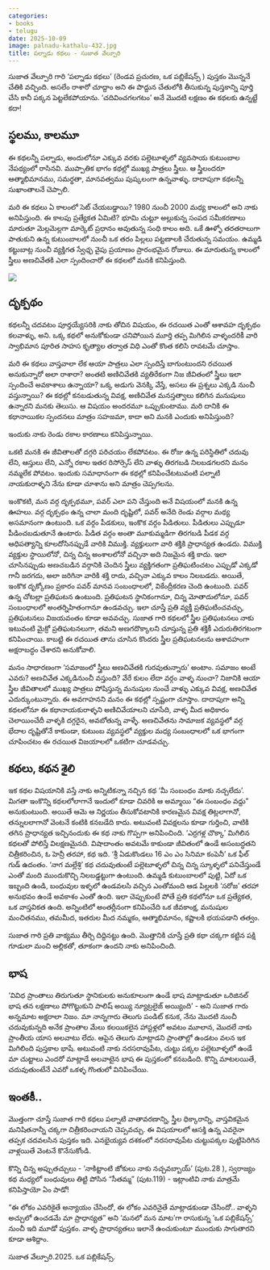 ```yaml
---
categories:
- books
- telugu
date: 2025-10-09
image: palnadu-kathalu-432.jpg
title: పల్నాడు కథలు - సుజాత వేల్పూరి 
---
```


సుజాత వేల్పూరి గారి 'పల్నాడు కథలు' (రెండవ ప్రచురణ, ఒక పబ్లికేషన్స్ ) పుస్తకం మొన్ననే చేతికి వచ్చింది.  అసలేం రాశారో చూద్దాం అని ఈ పొద్దున చేతులోకి తీసుకున్న పుస్తకాన్ని పూర్తి చేసి కానీ పక్కన పెట్టలేకపోయాను. 'చదివించగలగటం' అనే మొదటి లక్షణం ఈ కథలకు ఉన్నట్టే కదా!

## స్థలము, కాలమూ 

ఈ కథలన్నీ పల్నాడు, అందులోనూ ఎక్కువ వరకు పల్లెటూళ్ళలో వ్యవసాయ కుటుంబాల నేపథ్యంలో రాసినవి. ముప్పాతిక భాగం కథల్లో ముఖ్య పాత్రలు స్త్రీలు. ఆ స్త్రీలందరూ ఆత్మాభిమానము, సమర్థతా, మానవత్వము పుష్కలంగా ఉన్నవాళ్ళు. దాదాపుగా కథలన్నీ సుఖాంతాలనే చెప్పాలి. 

మరి ఈ కథలు ఏ కాలంలో సెట్ చేయబడ్డాయి? 1980 నుంచీ 2000 మధ్య కాలంలో అని నాకు అనిపిస్తుంది. ఈ కాలపు ప్రత్యేకత ఏమిటి? భూమి చుట్టూ అల్లుకున్న సంపద సమీకరణాలు మారుతూ మెల్లమెల్లగా మార్కెట్ ప్రధానం అవుతున్న సంధి కాలం అది. ఒకే ఊళ్ళో తరతరాలుగా పాతుకుని ఉన్న కుటుంబాలలో నుంచీ ఒక తరం పిల్లలు పట్టణాలకి చేరుతున్న సమయం. ఉమ్మడి కట్టుబాట్ల నుంచీ వ్యక్తిగత స్వేఛ్ఛ వైపు ప్రయాణం ప్రారంభమైన రోజులు. ఈ మారుతున్న కాలంలో స్త్రీలు అణచివేతకి ఎలా స్పందించారో ఈ కథలలో మనకి కనిపిస్తుంది. 

![](palnadu-kathalu-432.jpg)

## దృక్పథం 

కథలన్నీ చదవటం పూర్తయ్యేసరికి నాకు తోచిన విషయం, ఈ రచయిత ఎంతో ఆశావహ దృక్పథం కలవాళ్ళు, అని. ఒక్క కథలో అనుకోకుండా చనిపోయిన మూర్తి తప్ప మిగిలిన వాళ్ళందరికీ వారి స్వాభిమాన పూరిత సాహస కృత్యాల తర్వాత విధి ఎంతో కొంత కలిసి రావటమే చూస్తాం.  

మరి ఈ కథలు వాస్తవాలా లేక ఆయా పాత్రలు ఎలా స్పందిస్తే బాగుంటుందని రచయిత అనుకున్నారో అలా రాశారా? అంతటి అణిచివేతకి వ్యతిరేకంగా నిజ జీవితంలో స్త్రీలు ఇలా స్పందించే అవకాశాలు ఉన్నాయా? ఒక్క అడుగు వెనక్కి వేస్తే, అసలు ఈ ప్రశ్నలు ఎక్కడి నుంచీ వస్తున్నాయి? ఈ కథల్లో కనబడుతున్న వివక్ష, అణిచివేత మనస్తత్వాలు కలిగిన మనుషులు ఉన్నారని మనకు తెలుసు. ఆ విషయం అందరమూ ఒప్పుకుంటాము. మరి దానికి ఈ కథానాయికల స్పందనలు మాత్రం సహజమా, కాదా అని మనకి ఎందుకు అనిపిస్తుంది? 

ఇందుకు నాకు రెండు రకాల కారణాలు కనిపిస్తున్నాయి. 

ఒకటి మనకి ఈ జీవితాలతో దగ్గరి పరిచయం లేకపోవటం. ఈ రోజు ఉన్న పరిస్థితిలో చదువు లేని, ఆస్తులు లేని, ఎన్నో రకాల ఇతర రిసోర్సెస్ లేని వాళ్ళు తిరగబడి నిలబడగలరని మనం నమ్మలేక పోవటం. ఇందుకు సమాధానంగా ఈ కథల్లో కనిపించేటటువంటి పల్నాటి నాయకురాళ్ళని నేను కూడా చూశాను అని మాత్రం చెప్పగలను. 

ఇంకొకటి, మన వర్గ దృక్పథమూ, పవర్ ఎలా పని చేస్తుంది అనే విషయంలో మనకి ఉన్న ఊహలు. వర్గ దృక్పథం ఉన్న చాలా మంది దృష్టిలో, పవర్ అనేది రెండు వర్గాల మథ్య అసమానంగా ఉంటుంది. ఒక వర్గం పీడకులు, ఇంకొక వర్గం పీడితులు. పీడితులు ఎప్పుడూ పీడించబడుతూనే ఉంటారు. పీడిత వర్గం అంతా మూకుమ్మడిగా తిరగబడి పీడక వర్గ ఆధిపత్యాన్ని కూలదోసినప్పుడే వారికి విముక్తి. వ్యక్తులుగా వారి శక్తికి ప్రాధాన్యత ఉండదు. విముక్తి వ్యక్తుల స్థాయిలోనో, చిన్న చిన్న అంశాలలోనో వచ్చినా అది నిజమైన శక్తి కాదు. ఇలా చూసినప్పుడు అణచబడిన వర్గానికి చెందిన స్త్రీలు వ్యక్తిగతంగా ప్రతిఘటించటం ఎప్పుడో ఎక్కడో గానీ జరగదు, అలా జరిగినా వారికి శక్తి రాదు, వచ్చినా ఎక్కువ కాలం నిలబడదు. అయితే, ఇంకొక దృక్కోణం ప్రకారం పవర్ మానవ సంబంధాలలో, వికేంద్రీకరణ చెంది ఉంటుంది. పవర్ ఉన్న చోటల్లా ప్రతిఘటన ఉంటుంది. ప్రతిఘటన స్థానికంగానూ, చిన్న మోతాదులోనూ, పవర్ సంబంధాలలో అంతర్నిహితంగానూ ఉండవచ్చు. ఇలా చూస్తే ప్రతి వ్యక్తీ ప్రతిఘటించవచ్చు, ప్రతిఘటనలు విజయవంతం కూడా అవవచ్చు. సుజాత గారి కథలలో స్త్రీల ప్రతిఘటనలు నాకు ఇటువంటి మైక్రో ప్రతిఘటనలుగా, తమని అణగదొక్కాలని చూస్తున్న ప్రతి శక్తికీ ఎదురుతిరగటంగా కనిపించాయి. కాబట్టి ఈ రచయిత తాను చూసిన కొందరు స్త్రీల ప్రతిఘటనలను ఆశావహంగా అక్షరాబద్ధం చేశారని అనుకోవాలి. 

మనం సాధారణంగా 'సమాజంలో స్త్రీలు అణచివేతకి గురవుతున్నారు' అంటాం. సమాజం అంటే ఎవరు? అణచివేత ఎక్కడినుంచీ వస్తుంది? వేరే కులం లేదా వర్గం వాళ్ళ నుంచా? నిజానికి ఆయా స్త్రీల జీవితాలలో ముఖ్య పాత్రలు పోషిస్తున్న మనుషుల నుంచే వాళ్ళు ఎక్కువ వివక్ష, అణచివేత ఎదుర్కుంటున్నారు. ఈ అవగాహనని మనం ఈ కథల్లో స్పష్టంగా చూస్తాం. దాదాపుగా అన్ని కథలలోనూ ఈ కథానాయకురాళ్ళని అణిచివేయాలని చూసేది, వాళ్ళ మీద అధికారం చెలాయించేదీ వాళ్ళకి దగ్గరైన, అవబోతున్న వాళ్ళే. అణచివేతను సామాజక వ్యవస్థలో వర్గ భేదాల దృష్టితోనే కాకుండా, కుటుంబ వ్యవస్థలో వ్యక్తుల మధ్య సంబంధాలలో ఒక భాగంగా చూపించటం ఈ రచయిత విజయాలలో ఒకటిగా చూడవచ్చు. 

## కథలు, కథన శైలి 

ఇక కథల విషయానికి వస్తే నాకు అన్నిటికన్నా నచ్చిన కథ 'మీ సంబంధం మాకు నచ్చలేదు'. మిగతా ఇంకొన్ని కథలలోలాగానే  ఇందులో కూడా చివరికి ఆ అమ్మాయి "ఈ సంబంధం వద్దు" అనుకుంటుంది. అయితే ఆమె ఆ నిర్ణయం తీసుకోవటానికి కారణమైన వివక్ష తిట్లలాగానో, తన్నులలాగానో వెంటనే కంటికి కనబడేది కాదు. అటువంటి వివక్షలను కూడా గుర్తించి, వాటికి తగిన ప్రాధాన్యత ఇచ్చినందుకు ఈ కథ నాకు గొప్పగా అనిపించింది.  'ఎర్రగళ్ల చొక్కా' మిగిలిన కథలతో పోలిస్తే విలక్షణమైనది. విషాదాంతం అవటమే కాకుండా జీవితంలో ఉండే అసంబద్ధతని చిత్రీకరించిన, ఓ హెన్రీ తరహా, కథ ఇది. 'శ్రీ ఏడుకొండలు 16 ఎం ఎం సినిమా కంపెనీ' ఒక ఫీల్ గుడ్ ఉదంతం. 'నాగ మల్లేశ్రి' కథ చదువుతుంటే పల్లెటూళ్ళలో చిన్న చిన్న స్కూళ్ళలో పనిచేస్తుండే ఎంతో మంది ముందుకొచ్చి నిలబడ్డట్టుగా ఉంటుంది.  ఉమ్మడి కుటుంబాలలో పుట్టి, ఏదో ఒక ఇబ్బంది ఉండి, బంధువుల ఇళ్ళలో ఉండవలసి వచ్చిన ఎంతోమంది ఆడ పిల్లలకి 'సరోజ' తరహా అనుభవం ఉండే అవకాశం ఎంతో ఉంది. ఇలా చెప్పుకుంటే పోతే ప్రతి కథలోనూ ఒక ప్రత్యేకత, ఒక వాస్తవికత ఉంది. అన్నింటిలో అంతర్లీనంగా కనిపించేది ఒక జీవకాంక్ష, మనుషుల మంచితనము, తమమీద, ఇతరుల మీద నమ్మకం, ఆత్మాభిమానం, కష్టాలకి భయపడాని తత్వం. 

సుజాత గారి ప్రతి వాక్యము తీర్చి దిద్దినట్టు ఉంది. మొత్తానికి చూస్తే ప్రతి కథా చక్కగా కట్టిన పక్షి గూడులా మంచి అల్లికతో, తూకంగా ఉందని నాకు అనిపించింది. 

## భాష 

'వివిధ ప్రాంతాలు తిరుగుతూ స్థానికులకు అనుకూలంగా ఉండే భాష మాట్లాడుతూ ఒరిజినల్ భాష తన లక్షణాలు పోగొట్టుకుని పాలిష్ అయ్యి న్యూట్రలైజ్ అయ్యింది' - అని సుజాత గారు అన్నమాట అక్షరాలా నిజం. మా నాన్నగారు  తెలుగు పండిట్ కనుక, నేను మొదటి నుంచీ చదువుకున్నది అనేక ప్రాంతాల మేలు కలయికలైన హాస్టళ్లలో అవటం మూలాన,  మొదలే నాకు ప్రాంతీయ యాస అలవాటు లేదు. ఆపైన తెలుగు మాట్లాడని ప్రాంతాల్లో ఉండటం వలన ఇక మిగిలింది పుస్తకాల భాషే.  అటువంటి నాకు నరసరావుపేట, చుట్టు పక్కల పల్లెటూళ్ళలో ఉండే మా చుట్టాలు ఎందరో మాట్లాడే అలవాటైన భాష ఈ పుస్తకంలో కనబడింది. కొన్ని మాటలయితే, చదువుతుంటేనే ఎవరో ఒకళ్ళ గొంతులో వినిపించేయి.  

## ఇంతకీ.. 

మొత్తంగా చూస్తే సుజాత గారి కథలు పల్నాటి వాతావరణాన్ని, స్త్రీల ధిక్కారాన్ని, వాస్తవికమైన మనిషితనాన్నీ చక్కగా చిత్రీకరించాయని చెప్పవచ్చు. ఈ విషయాలలో ఆసక్తి ఉన్న ఎవరైనా తప్పక చదవలసిన పుస్తకం ఇది. ఎనభైయ్యవ దశకంలో నరసరావుపేట చుట్టుపక్కల పుట్టిపెరిగిన వాళ్లయితే వెంటనే కొనేసుకోండి.  

కొన్ని చిన్న అప్పుతచ్చులు - 'నాకిట్టాంటి జోకులు నాకు నచ్చవబ్బాయ్' (పుట.28 ), స్వరాజ్యం కథ మధ్యలో బంధువులు తిట్టి పోసిన "సీతమ్మ" (పుట.119) - ఇట్లాంటివి నాకు మాత్రమే కనిపిస్తాయో ఏం పాడో!

"ఈ లోకం ఎవరికైతే అన్యాయం చేసిందో, ఈ లోకం ఎవరినైతే మాట్లాడకుండా చేసిందో.. వాళ్ళని అచ్చులో ఉంచడమే మా ప్రాధాన్యత" అని 'మనలో మన మాట'గా రాసుకున్న 'ఒక పబ్లికేషన్స్' నుంచీ ఇది మూడో పుస్తకం. వాళ్ళ ప్రాధాన్యతలు ఇలానే ఉంచుకుంటూ ముందుకు సాగుతారని కూడా ఆశిద్దాం.

సుజాత వేల్పూరి.2025. ఒక పబ్లికేషన్స్. 